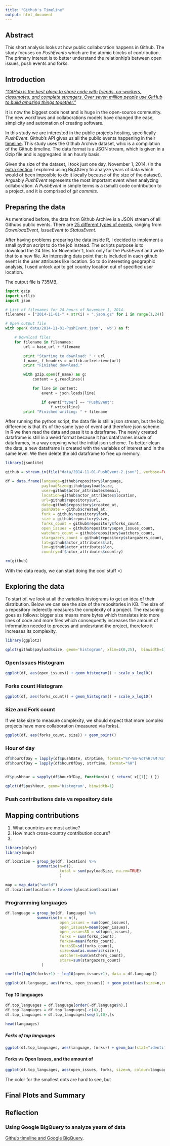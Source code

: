 ```yaml
---
title: "Github's Timeline"
output: html_document
---
```


## Abstract
This short analysis looks at how public collaboration happens in Github. The study focuses on *PushEvents* which are the atomic blocks of contribution. The primary interest is to better understand the relationhip's between open issues, push events and forks.

## Introduction

*["GitHub is the best place to share code with friends, co-workers, classmates, and complete strangers. Over seven million people use GitHub to build amazing things together."](https://github.com/about)*

It is now the biggest code host and is huge in the open-source community. The new workflows and collaborations models have changed the ease, simplicity and automation of creating software.

In this study we are interested in the public projects hosting, specifically *PushEvent*. Github's API gives us all the public events happening in their [timeline](https://developer.github.com/v3/activity/events/). This study uses the Github Archive dataset, whic is a compilation of the Github timeline. The data format is a JSON stream, which is given in a Gzip file and is aggregated in an hourly basis.

Given the size of the dataset, I took just one day, November 1, 2014. (In the [extra section](## extra section) I explored using BigQUery to analyze years of data which would of been imposible to do it locally because of the size of the dataset). Arguably *PushEvent* represents the most important event when analyzing collaboration. A *PushEvent* in simple terms is a (small) code contribution to a project, and it is comprised of *git commits*.

## Preparing the data
As mentioned before, the data from Github Archive is a JSON stream of all Githubs public events. There are [25 different types of events](https://developer.github.com/v3/activity/events/types/), ranging from *DownloadEvent*, *IssueEvent* to *StatusEvent*.

After having problems preparing the data inside R, I decided to implement a small python script to do the job instead. The scripts purpose is to download the 24 files for November 1, look only for the *PushEvent* and write that to a new file. An interesting data point that is included in each github event is the user attributes like location. So to do interesting geographic analysis, I used unlock api to get country location out of specified user location. 

The output file is 735MB,

```python
import gzip
import urllib
import json

# List of filenames for 24 hours of November 1, 2014.
filenames = ["2014-11-01-" + str(i) + ".json.gz" for i in range(1,24)]

# Open output file
with open('data/2014-11-01-PushEvent.json', 'wb') as f:

    # Download files
    for filename in filenames:
        url = base_url + filename

        print "Starting to download: " + url
        f_name, f_headers = urllib.urlretrieve(url)
        print "Finished download."

        with gzip.open(f_name) as g:
            content = g.readlines()

            for line in content:
                event = json.loads(line)

                if event["type"] == "PushEvent":
                    f.write(line)
        print "Finished writing: " + filename
```

After running the python script, the data file is still a json stream, but the big difference is that it's of the same type of event and therefore json scheme. In R we then read the data and pass it to a dataframe. The newly created dataframe is still in a weird format because it has dataframes inside of dataframes, in a way copying what the initial json scheme. To better clean the data, a new dataframe is created with the variables of interest and in the same level. We then delete the old dataframe to free up memory. 

```r
library(jsonlite)

github = stream_in(file("data/2014-11-01-PushEvent-2.json"), verbose=FALSE)

df = data.frame(language=github$repository$language, 
                payloadSize=github$payload$size, 
                user=github$actor_attributes$email, 
                location=github$actor_attributes$location, 
                url=github$repository$url,
                date=github$repository$created_at, 
                pushDate = github$created_at, 
                fork = github$repository$fork, 
                size = github$repository$size,
                forks_count = github$repository$forks_count, 
                open_issues = github$repository$open_issues_count, 
                watchers_count = github$repository$watchers_count, 
                stargazers_count = github$repository$stargazers_count, 
                lat=github$actor_attributes$lat, 
                lon=github$actor_attributes$lon, 
                country=df$actor_attributes$country)

rm(github)

```

With the data ready, we can start doing the cool stuff =)

## Exploring the data

To start of, we look at all the variables histograms to get an idea of their distribution. Below we can see the size of the repositories in KB. The size of a repository inderectly measures the complexity of a project. The reasoning goes as follows: bigger size means more bytes which translates into more lines of code and more files which consequently increases the amount of information needed to process and undesrtand the project, therefore it increases its complexity. 
```r
library(ggplot2)

qplot(github$payload$size, geom='histogram', xlim=c(0,25),  binwidth=1)
```


### Open Issues Histogram
```r
ggplot(df, aes(open_issues)) + geom_histogram() + scale_x_log10()

```


### Forks count Histogram
```r
ggplot(df, aes(forks_count)) + geom_histogram() + scale_x_log10()

```


### Size and Fork count

If we take size to measure complexity, we should expect that more complex projects have more collaboration (measured via forks).

```r

ggplot(df, aes(forks_count, size)) + geom_point()
```

### Hour of day
```r
df$hourOfDay = lapply(df$pushDate, strptime, format="%Y-%m-%dT%H:%M:%S")
df$hourOfDay = lapply(df$hourOfDay, strftime, format="%H")


df$pushHour = sapply(df$hourOfDay, function(x) { return( x[[1]] ) })

qplot(df$pushHour, geom='histogram', binwidth=1)
```

### Push contributions date vs repository date

## Mapping contributions

1. What countries are most active?
2. How much cross-country contribution occurs?
3.

```r
library(dplyr)
library(maps)

df.location = group_by(df, location) %>% 
              summarise(n=n(),
                        total = sum(payloadSize, na.rm=TRUE)
                        )

map = map_data("world")
df.location$location = tolower(glocation$location)
```


### Programming languages

```r
df.language = group_by(df, language) %>% 
              summarise(n = n(), 
                        open_issues = sum(open_issues), 
                        open_issuesA=mean(open_issues), 
                        open_issuesSD = sd(open_issues), 
                        forks = sum(forks_count), 
                        forksA=mean(forks_count), 
                        forksSD=sd(forks_count), 
                        size=sum(as.numeric(size)), 
                        watchers=sum(watchers_count), 
                        stars=sum(stargazers_count)
                )

coef(lm(log10(forks+1) ~ log10(open_issues+1), data = df.language))

ggplot(df.language, aes(forks, open_issues)) + geom_point(aes(size=n,colour=size)) + scale_x_log10() + scale_y_log10() + geom_abline(intercept=0.1375, slope=.918)

```
#### Top 10 languages
```r
df.top_languages = df.language[order(-df.language$n),]
df.top_languages = df.top_languages[-c(4),]
df.top_languages = df.top_languages[seq(1,10),]s

head(languages)
```


##### Forks of top languages
```r
ggplot(df.top_languages, aes(language, forks)) + geom_bar(stat="identity")
```


#### Forks vs Open Issues, and the amount of 
```r
ggplot(df.top_languages, aes(open_issues, forks, size=n, colour=language)) + geom_point() + guides(size=FALSE)
```
The color for the smallest dots are hard to see, but


## Final Plots and Summary


## Reflection



### Using Google BigQuery to analyze years of data
[Github timeline and Google BigQuery](http://googledevelopers.blogspot.com/2012/05/using-google-bigquery-to-learn-from.html). 


